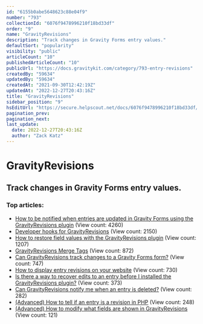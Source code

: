 ```yaml
---
id: "6155b0abe5648623c88e04f9"
number: "793"
collectionId: "6076f9478996210f18bd33df"
order: "9"
name: "GravityRevisions"
description: "Track changes in Gravity Forms entry values."
defaultSort: "popularity"
visibility: "public"
articleCount: "10"
publishedArticleCount: "10"
publicUrl: "https://docs.gravitykit.com/category/793-entry-revisions"
createdBy: "59634"
updatedBy: "59634"
createdAt: "2021-09-30T12:42:19Z"
updatedAt: "2022-12-27T20:43:16Z"
title: "GravityRevisions"
sidebar_position: "9"
hsEditUrl: "https://secure.helpscout.net/docs/6076f9478996210f18bd33df/article/6155b0abe5648623c88e04f9"
pagination_prev: 
pagination_next: 
last_update:
  date: 2022-12-27T20:43:16Z
  author: "Zack Katz"
---
```


# GravityRevisions

## Track changes in Gravity Forms entry values.

### Top articles: 

- [How to be notified when entries are updated in Gravity Forms using the GravityRevisions plugin](485-email-notify-entries-updated-gravity-forms) (View count: 4260)
- [Developer hooks for GravityRevisions](483-entry-revisions-hooks) (View count: 2150)
- [How to restore field values with the GravityRevisions plugin](479-gravity-foms-revert-changes-to-entry) (View count: 1207)
- [GravityRevisions Merge Tags](478-entry-revision-merge-tags) (View count: 872)
- [Can GravityRevisions track changes to a Gravity Forms form?](481-track-changes-to-a-gravity-forms-form) (View count: 747)
- [How to display entry revisions on your website](586-display-entry-revisions) (View count: 730)
- [Is there a way to recover edits to an entry before I installed the GravityRevisions plugin?](480-recover-gravity-forms-changes) (View count: 373)
- [Can GravityRevisions notify me when an entry is deleted?](641-entry-revisions-notifications-for-deleted-entries) (View count: 282)
- [(Advanced) How to tell if an entry is a revision in PHP](682-determine-if-entry-is-revision) (View count: 248)
- [(Advanced) How to modify what fields are shown in GravityRevisions](809-modify-what-fields-are-shown) (View count: 121)


